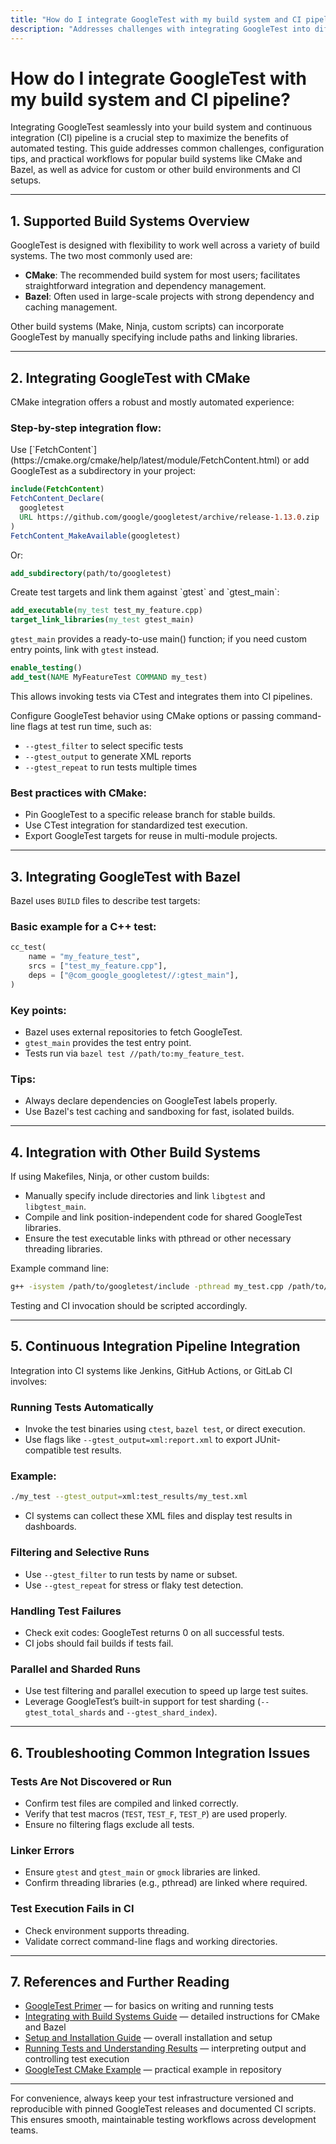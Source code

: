 ```yaml
---
title: "How do I integrate GoogleTest with my build system and CI pipeline?"
description: "Addresses challenges with integrating GoogleTest into different build systems (CMake, Bazel, others) and CI/CD workflows. Provides configuration tips and points to sample setups for common environments."
---
```


# How do I integrate GoogleTest with my build system and CI pipeline?

Integrating GoogleTest seamlessly into your build system and continuous integration (CI) pipeline is a crucial step to maximize the benefits of automated testing. This guide addresses common challenges, configuration tips, and practical workflows for popular build systems like CMake and Bazel, as well as advice for custom or other build environments and CI setups.

---

## 1. Supported Build Systems Overview

GoogleTest is designed with flexibility to work well across a variety of build systems. The two most commonly used are:

- **CMake**: The recommended build system for most users; facilitates straightforward integration and dependency management.
- **Bazel**: Often used in large-scale projects with strong dependency and caching management.

Other build systems (Make, Ninja, custom scripts) can incorporate GoogleTest by manually specifying include paths and linking libraries.

---

## 2. Integrating GoogleTest with CMake

CMake integration offers a robust and mostly automated experience:

### Step-by-step integration flow:

<Steps>
<Step title="1. Fetch GoogleTest">
Use [`FetchContent`](https://cmake.org/cmake/help/latest/module/FetchContent.html) or add GoogleTest as a subdirectory in your project:

```cmake
include(FetchContent)
FetchContent_Declare(
  googletest
  URL https://github.com/google/googletest/archive/release-1.13.0.zip
)
FetchContent_MakeAvailable(googletest)
```

Or:

```cmake
add_subdirectory(path/to/googletest)
```
</Step>

<Step title="2. Link GoogleTest to Your Tests">
Create test targets and link them against `gtest` and `gtest_main`:

```cmake
add_executable(my_test test_my_feature.cpp)
target_link_libraries(my_test gtest_main)
```

`gtest_main` provides a ready-to-use main() function; if you need custom entry points, link with `gtest` instead.
</Step>

<Step title="3. Enable Testing and Register Tests">

```cmake
enable_testing()
add_test(NAME MyFeatureTest COMMAND my_test)
```

This allows invoking tests via CTest and integrates them into CI pipelines.
</Step>

<Step title="4. Customization and Flags">
Configure GoogleTest behavior using CMake options or passing command-line flags at test run time, such as:

- `--gtest_filter` to select specific tests
- `--gtest_output` to generate XML reports
- `--gtest_repeat` to run tests multiple times

</Step>
</Steps>

### Best practices with CMake:

- Pin GoogleTest to a specific release branch for stable builds.
- Use CTest integration for standardized test execution.
- Export GoogleTest targets for reuse in multi-module projects.

---

## 3. Integrating GoogleTest with Bazel

Bazel uses `BUILD` files to describe test targets:

### Basic example for a C++ test:

```python
cc_test(
    name = "my_feature_test",
    srcs = ["test_my_feature.cpp"],
    deps = ["@com_google_googletest//:gtest_main"],
)
```

### Key points:

- Bazel uses external repositories to fetch GoogleTest.
- `gtest_main` provides the test entry point.
- Tests run via `bazel test //path/to:my_feature_test`.

### Tips:

- Always declare dependencies on GoogleTest labels properly.
- Use Bazel's test caching and sandboxing for fast, isolated builds.

---

## 4. Integration with Other Build Systems

If using Makefiles, Ninja, or other custom builds:

- Manually specify include directories and link `libgtest` and `libgtest_main`.
- Compile and link position-independent code for shared GoogleTest libraries.
- Ensure the test executable links with pthread or other necessary threading libraries.

Example command line:

```bash
g++ -isystem /path/to/googletest/include -pthread my_test.cpp /path/to/libgtest.a /path/to/libgtest_main.a -o my_test
```

Testing and CI invocation should be scripted accordingly.

---

## 5. Continuous Integration Pipeline Integration

Integration into CI systems like Jenkins, GitHub Actions, or GitLab CI involves:

### Running Tests Automatically

- Invoke the test binaries using `ctest`, `bazel test`, or direct execution.
- Use flags like `--gtest_output=xml:report.xml` to export JUnit-compatible test results.

### Example:

```bash
./my_test --gtest_output=xml:test_results/my_test.xml
```

- CI systems can collect these XML files and display test results in dashboards.

### Filtering and Selective Runs

- Use `--gtest_filter` to run tests by name or subset.
- Use `--gtest_repeat` for stress or flaky test detection.

### Handling Test Failures

- Check exit codes: GoogleTest returns 0 on all successful tests.
- CI jobs should fail builds if tests fail.

### Parallel and Sharded Runs

- Use test filtering and parallel execution to speed up large test suites.
- Leverage GoogleTest’s built-in support for test sharding (`--gtest_total_shards` and `--gtest_shard_index`).

---

## 6. Troubleshooting Common Integration Issues

### Tests Are Not Discovered or Run

- Confirm test files are compiled and linked correctly.
- Verify that test macros (`TEST`, `TEST_F`, `TEST_P`) are used properly.
- Ensure no filtering flags exclude all tests.

### Linker Errors

- Ensure `gtest` and `gtest_main` or `gmock` libraries are linked.
- Confirm threading libraries (e.g., pthread) are linked where required.

### Test Execution Fails in CI

- Check environment supports threading.
- Validate correct command-line flags and working directories.

---

## 7. References and Further Reading

- [GoogleTest Primer](https://google.github.io/googletest/primer.html) — for basics on writing and running tests
- [Integrating with Build Systems Guide](/guides/real-world-examples/integrating-with-build-systems) — detailed instructions for CMake and Bazel
- [Setup and Installation Guide](/guides/getting-started/setup-and-installation) — overall installation and setup
- [Running Tests and Understanding Results](/guides/getting-started/running-tests-and-understanding-results) — interpreting output and controlling test execution
- [GoogleTest CMake Example](https://github.com/google/googletest/blob/main/googletest/CMakeLists.txt) — practical example in repository

---

For convenience, always keep your test infrastructure versioned and reproducible with pinned GoogleTest releases and documented CI scripts. This ensures smooth, maintainable testing workflows across development teams.
